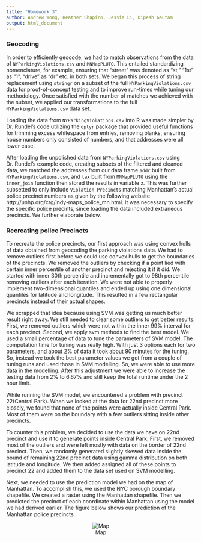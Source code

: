 ```yaml
---
title: "Homework 3"
author: Andrew Wong, Heather Shapiro, Jessie Li, Dipesh Gautam
output: html_document
---
```



### Geocoding
In order to efficiently geocode, we had to match observations from the data of `NYParkingViolations.csv` and `MNMapPLUTO`. This entailed standardizing nomenclature, for example, ensuring that "street" was denoted as "st," "1st" as "1", "drive" as "dr" etc. in both sets. We began this process of string replacement using `stringr` on a subset of the full `NYParkingViolations.csv` data for proof-of-concept testing and to improve run-times while tuning our methodology. Once satisfied with the number of matches we achieved with the subset, we applied our transformations to the full `NYParkingViolations.csv` data set. 

Loading the data from `NYParkingViolations.csv` into R was made simpler by Dr. Rundel's code utilizing the `dplyr` package that provided useful functions for trimming excess whitespace from entries, removing blanks, ensuring house numbers only consisted of numbers, and that addresses were all lower case. 

After loading the unpolished data from `NYParkingViolations.csv` using Dr. Rundel's example code, creating subsets of the filtered and cleaned data, we matched the addresses from our data frame `addr` built from `NYParkingViolations.csv`, and `tax` built from `MNMapPLUTO` using the `inner_join` function then stored the results in variable `z`. This was further subsetted to only include `Violation Precincts` matching Manhattan's actual police precinct numbers as given by the following website http://unhp.org/crg/indy-maps_police_mn.html. It was necessary to specify the specific police precints, since loading the data included extraneous precincts. We further elaborate below.

### Recreating police Precincts

To recreate the police precincts, our first approach was using convex hulls of data obtained from geocoding the parking violations data. We had to remove outliers first before we could use convex hulls to get the boundaries of the precincts. We removed the outliers by checking if a point lied with certain inner percentile of another precinct and rejecting it if it did. We started with inner 30th percentile and incrementally got to 98th percentile removing outliers after each iteration. We were not able to properly implement two-dimensional quantiles and ended up using one dimensional quantiles for latitude and longitude. This resulted in a few rectangular precincts instead of their actual shapes.

We scrapped that idea because using SVM was getting us much better result right away.
We still needed to clear some outliers to get better results. First, we removed outliers which were not within the inner 99% interval for each precinct. Second, we apply svm methods to find the best model. We used a small percentage of data to tune the parameters of SVM model. The computation time for tuning was really high. With just 3 options each for two parameters, and about 2% of data it took about 90 minutes for the tuning. So, instead we took the best parameter values we got from a couple of tuning runs and used those in SVM modelling. So, we were able to use more data in the modelling. After this adjustment we were able to increase the testing data from 2% to 6.67% and still keep the total runtime under the 2 hour limit.

While running the SVM model, we encountered a problem with precinct 22(Central Park). When we looked at the data for 22nd precinct more closely, we found that none of the points were actually inside Central Park. Most of them were on the boundary with a few outliers sitting inside other precincts.

To counter this problem, we decided to use the data we have on 22nd precinct and use it to generate points inside Central Park. First, we removed most of the outliers and were left mostly with data on the border of 22nd precinct. Then, we randomly generated slightly skewed data inside the bound of remaining 22nd precinct data using gamma distribution on both latitude and longitude. We then added assigned all of these points to precinct 22 and added them to the data set used on SVM modelling.

Next, we needed to use the prediction model we had on the map of Manhattan. To accomplish this, we used the NYC borough boundary shapefile. We created a raster using the Manhattan shapefile. Then we predicted the precinct of each coordinate within Manhattan using the model we had derived earlier. The figure below shows our prediction of the Manhattan police precincts.

<div style="text-align:center">
![Map](plot.png)
</div>
